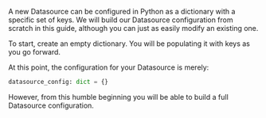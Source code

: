 A new Datasource can be configured in Python as a dictionary with a specific set of keys.  We will build our Datasource configuration from scratch in this guide, although you can just as easily modify an existing one.

To start, create an empty dictionary.  You will be populating it with keys as you go forward.

At this point, the configuration for your Datasource is merely:

```python
datasource_config: dict = {}
```

However, from this humble beginning you will be able to build a full Datasource configuration.